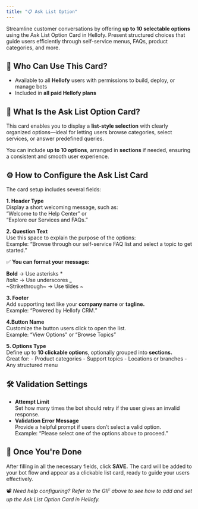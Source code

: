 ```yaml
---
title: "📋 Ask List Option"
---
```


Streamline customer conversations by offering **up to 10 selectable options** using the Ask List Option Card in Hellofy. Present structured choices that guide users efficiently through self-service menus, FAQs, product categories, and more.

## 👥 Who Can Use This Card?

- Available to all **Hellofy** users with permissions to build, deploy, or manage bots
- Included in **all paid Hellofy plans**

## 🧭 What Is the Ask List Option Card?

This card enables you to display a **list-style selection** with clearly organized options—ideal for letting users browse categories, select services, or answer predefined queries.

You can include **up to 10 options**, arranged in **sections** if needed, ensuring a consistent and smooth user experience.

<DefaultVector />

## ⚙️ How to Configure the Ask List Card
The card setup includes several fields:

**1. Header Type**\
    Display a short welcoming message, such as:\
    “Welcome to the Help Center” or\
    “Explore our Services and FAQs.”

<DefaultVector />

**2. Question Text**\
    Use this space to explain the purpose of the options:\
    Example: “Browse through our self-service FAQ list and select a topic to get started.”

✅ **You can format your message:**

**Bold** → Use asterisks *\
_Italic_ → Use underscores _\
~Strikethrough~ → Use tildes ~

<DefaultVector />

**3. Footer**\
Add supporting text like your **company name** or **tagline.**\
Example: “Powered by Hellofy CRM.”

<DefaultVector />

**4.Button Name**\
Customize the button users click to open the list.\
Example: “View Options” or “Browse Topics”

<DefaultVector />

**5. Options Type**\
Define up to **10 clickable options**, optionally grouped into **sections.**\
Great for:
    - Product categories
    - Support topics
    - Locations or branches
    - Any structured menu

<DefaultVector />

## 🛠️ Validation Settings

- **Attempt Limit**\
Set how many times the bot should retry if the user gives an invalid response.
- **Validation Error Message**\
Provide a helpful prompt if users don’t select a valid option.\
Example: “Please select one of the options above to proceed.”

<DefaultVector />

## 💾 Once You're Done

After filling in all the necessary fields, click **SAVE.** The card will be added to your bot flow and appear as a clickable list card, ready to guide your users effectively.

<DefaultVector />

📽️ _Need help configuring? Refer to the GIF above to see how to add and set up the Ask List Option Card in Hellofy._
